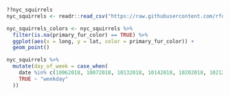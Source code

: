 ```r
??nyc_squirrels
nyc_squirrels <- readr::read_csv("https://raw.githubusercontent.com/rfordatascience/tidytuesday/master/data/2019/2019-10-29/nyc_squirrels.csv")
```

```r
nyc_squirrels_colors <- nyc_squirrels %>%
  filter(is.na(primary_fur_color) == TRUE) %>%
  ggplot(aes(x = long, y = lat, color = primary_fur_color)) +  
  geom_point()
```

```r
nyc_squirrels %>%
  mutate(day_of_week = case_when(
    date %in% c(10062018, 10072018, 10132018, 10142018, 10202018, 10212018, 10272018, 10282018) ~ "weekend",
    TRUE ~ "weekday"
  ))
```

